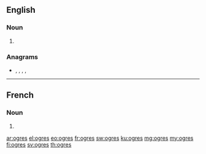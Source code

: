 ==English==

===Noun===
{{head|en|noun plural form}}

# {{plural of|ogre|lang=en}}

===Anagrams===
* {{l|en|goers}}, {{l|en|gores}}, {{l|en|gorse}}, {{l|en|regos}}, {{l|en|soger}}

----

==French==

===Noun===
{{head|fr|noun plural form|g=m}}

# {{plural of|ogre|lang=fr}}

[[ar:ogres]]
[[el:ogres]]
[[eo:ogres]]
[[fr:ogres]]
[[sw:ogres]]
[[ku:ogres]]
[[mg:ogres]]
[[my:ogres]]
[[fi:ogres]]
[[sv:ogres]]
[[th:ogres]]